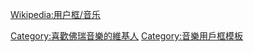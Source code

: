 {{Userbox
  |id=[[檔案:Gabriel Faure.jpg|60px]]
  |id-c=blue
  |info=<span lang="zh-tw">這個用戶喜歡聽'''[[加布里埃爾·佛瑞|-{zh-hans:福雷; zh-hant:佛瑞;}-]]'''的作品。</span>
  |info-c=white
  |info-s=9
  |border-c=black
}}<includeonly>[[Category:喜歡佛瑞音樂的維基人]]</includeonly><noinclude>
{{Clear}}

[[Wikipedia:用户框/音乐]]

[[Category:音樂用戶框模板]]</noinclude>